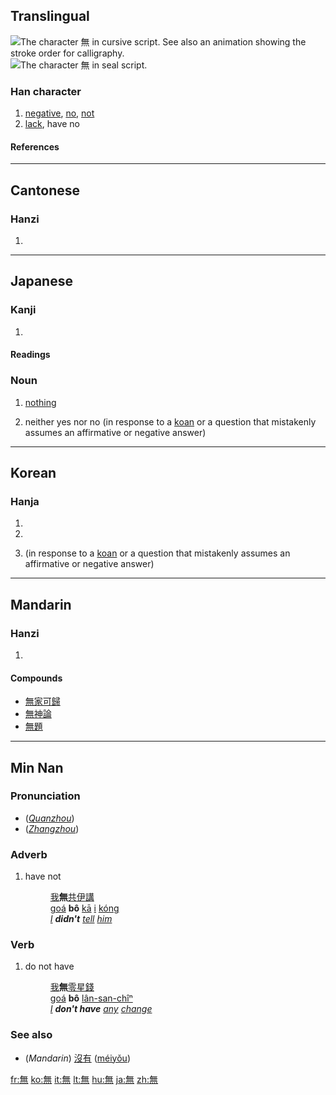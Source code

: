 {{zh-forms|{{zh-lookup|无}}|{{zh-lookup|無}}}}
==Translingual==
[[Image:無-still.png|right|frame|The character 無 in cursive script. See also [[:Image:無-cursive-order.gif|an animation]] showing the stroke order for calligraphy.]]
[[Image:無-seal.svg|right|thumb|The character 無 in seal script.]]
===Han character===
{{Han char|rn=86|rad=火|as=08|sn=12|four=8033<sub>1</sub>|canj=人廿火 (OTF)}}

# [[negative]], [[no]], [[not]]
# [[lack]], have no

====References====
{{Han ref|kx=0673.260|dkj=19113|dj=1081.240|hdz=32211.150|uh=7121|ud=28961|bh=B54C|bd=46412}}

----

==Cantonese==

===Hanzi===
{{yue-hanzi|jyut=|y=mou4}}

# {{defn|Cantonese}}

----

==Japanese==

===Kanji===
{{ja-kanji|grade=4|rs=火08}}

# {{defn|Japanese}}

====Readings====
{{ja-readings|on=[[む]] (mu), [[ぶ]] (bu)|kun=[[ない]] (nai), [[なかれ]] (nakare)}}

===Noun===
{{ja-noun|k|hira=む|rom=mu}}

# [[nothing]]
# {{Buddhism}} neither yes nor no (in response to a [[koan]] or a question that mistakenly assumes an affirmative or negative answer)

----

==Korean==

===Hanja===
{{ko-hanja|hangeul=[[무]]|eumhun=|rv=mu|mr=mu|y=mu}}

# {{ko-inline|무|mu|[[nothing]]}}
# {{ko-inline|무|mu|no}}
# {{Buddhism}} {{ko-inline|무|mu|neither yes nor no}} (in response to a [[koan]] or a question that mistakenly assumes an affirmative or negative answer)

----

==Mandarin==

===Hanzi===
{{cmn-hanzi|sim=无|pin=[[wú]] ([[wu2]])|wg=wu<sup>2</sup>}}

# {{defn|Mandarin}}

====Compounds====

*[[無家可歸]]
*[[無神論]]
*[[無題]]

----

==Min Nan==

===Pronunciation===
*(''[[w:Quanzhou|Quanzhou]]'') {{IPA|[ bo˧˥ ]}}
*(''[[w:Zhangzhou|Zhangzhou]]'') {{IPA|[ bə˧˥ ]}}

===Adverb===
{{nan-adv|t|poj=bô|pojt=bo5|tra=無|sim=无|rs=火08}}

# have not
#: [[我]]'''無'''[[共]][[伊]][[講]]
#: [[goá]] '''bô''' [[kā]] [[i]] [[kóng]]
#: ''[[I]] '''didn't''' [[tell]] [[him]]''

===Verb===
{{nan-verb|t|poj=bô|pojt=bo5|tra=無|sim=无|rs=火08}}

# do not have
#: [[我]]'''無'''[[零星錢]]
#: [[goá]] '''bô''' [[lân-san-chîⁿ]]
#: ''[[I]] '''don't have''' [[any]] [[change]]''

===See also===
*(''Mandarin'') [[沒有]] ([[méiyǒu]])

[[fr:無]]
[[ko:無]]
[[it:無]]
[[lt:無]]
[[hu:無]]
[[ja:無]]
[[zh:無]]